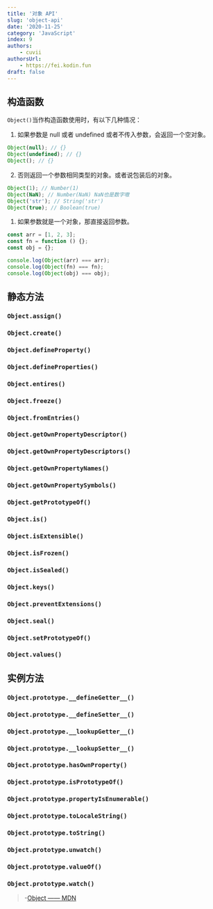 ```yaml
---
title: '对象 API'
slug: 'object-api'
date: '2020-11-25'
category: 'JavaScript'
index: 9
authors:
    - cuvii
authorsUrl:
    - https://fei.kodin.fun
draft: false
---
```


## 构造函数

`Object()`当作构造函数使用时，有以下几种情况：

1.  如果参数是 null 或者 undefined 或者不传入参数，会返回一个空对象。

```js
Object(null); // {}
Object(undefined); // {}
Object(); // {}
```

2.  否则返回一个参数相同类型的对象。或者说包装后的对象。

```js
Object(1); // Number(1)
Object(NaN); // Number(NaN) NaN也是数字嗷
Object('str'); // String('str')
Object(true); // Boolean(true)
```

1.  如果参数就是一个对象，那直接返回参数。

```js run
const arr = [1, 2, 3];
const fn = function () {};
const obj = {};

console.log(Object(arr) === arr);
console.log(Object(fn) === fn);
console.log(Object(obj) === obj);
```

## 静态方法

### `Object.assign()`

### `Object.create()`

### `Object.defineProperty()`

### `Object.defineProperties()`

### `Object.entires()`

### `Object.freeze()`

### `Object.fromEntries()`

### `Object.getOwnPropertyDescriptor()`

### `Object.getOwnPropertyDescriptors()`

### `Object.getOwnPropertyNames()`

### `Object.getOwnPropertySymbols()`

### `Object.getPrototypeOf()`

### `Object.is()`

### `Object.isExtensible()`

### `Object.isFrozen()`

### `Object.isSealed()`

### `Object.keys()`

### `Object.preventExtensions()`

### `Object.seal()`

### `Object.setPrototypeOf()`

### `Object.values()`

## 实例方法

### `Object.prototype.__defineGetter__()`

### `Object.prototype.__defineSetter__()`

### `Object.prototype.__lookupGetter__()`

### `Object.prototype.__lookupSetter__()`

### `Object.prototype.hasOwnProperty()`

### `Object.prototype.isPrototypeOf()`

### `Object.prototype.propertyIsEnumerable()`

### `Object.prototype.toLocaleString()`

### `Object.prototype.toString()`

### `Object.prototype.unwatch()`

### `Object.prototype.valueOf()`

### `Object.prototype.watch()`

> -[Object —— MDN](https://developer.mozilla.org/en-US/docs/Web/JavaScript/Reference/Global_Objects/Object)
